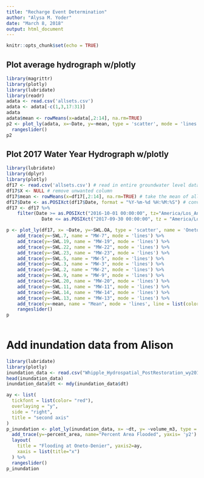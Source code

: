 ```yaml
---
title: "Recharge Event Determination"
author: "Alysa M. Yoder"
date: "March 8, 2018"
output: html_document
---
```


```r
knitr::opts_chunk$set(echo = TRUE)
```

## Plot average hydrograph w/plotly 
```r
library(magrittr)
library(plotly)
library(lubridate)
library(readr)
adata <- read.csv('allsets.csv')
adata <- adata[-c(1,3,17:31)]
adata
adata$mean <- rowMeans(x=adata[,2:14], na.rm=TRUE)
p2 <- plot_ly(adata, x=~Date, y=~mean, type = 'scatter', mode = 'lines') %>%
  rangeslider()
p2

```

## Plot 2017 Water Year Hydrograph w/plotly
```r
library(lubridate)
library(dplyr)
library(plotly)
df17 <- read.csv('allsets.csv') # read in entire groundwater level dataset 
df17$X <- NULL # remove unwanted column
df17$mean <- rowMeans(x=df17[,2:14], na.rm=TRUE) # take the mean of all water levels
df17$Date <- as.POSIXct(df17$Date, format = "%Y-%m-%d %H:%M:%S") # convert to appropriate date/time format
df17 <- df17 %>%
    filter(Date >= as.POSIXct("2016-10-01 00:00:00", tz="America/Los_Angeles") & 
             Date <= as.POSIXct("2017-09-30 00:00:00", tz = "America/Los_Angeles")) # filter to desired date range, WY2017

p <- plot_ly(df17, x= ~Date, y=~SWL.OA, type = 'scatter', name = 'Oneto-Ag', mode = 'lines') %>% # plot mean and data from all wells
    add_trace(y=~SWL.7, name = "MW-7", mode = 'lines') %>%
    add_trace(y=~SWL.19, name = "MW-19", mode = 'lines') %>%
    add_trace(y=~SWL.22, name = "MW-22", mode = 'lines') %>%
    add_trace(y=~SWL.23, name = "MW-23", mode = 'lines') %>%
    add_trace(y=~SWL.5, name = "MW-5", mode = 'lines') %>%
    add_trace(y=~SWL.3, name = "MW-3", mode = 'lines') %>%
    add_trace(y=~SWL.2, name = "MW-2", mode = 'lines') %>%
    add_trace(y=~SWL.9, name = "MW-9", mode = 'lines') %>%
    add_trace(y=~SWL.20, name = "MW-20", mode = 'lines') %>%
    add_trace(y=~SWL.11, name = "MW-11", mode = 'lines') %>%
    add_trace(y=~SWL.14, name = "MW-14", mode = 'lines') %>%
    add_trace(y=~SWL.13, name = "MW-13", mode = 'lines') %>%
    add_trace(y=~mean, name = "Mean", mode = 'lines', line = list(color="black")) %>%     # mean SWL
    rangeslider()
p
    
```
# Add inundation data from Alison
```r
library(lubridate)
library(plotly)
inundation_data <- read.csv("Whipple_Hydrospatial_PostRestoration_wy2013-2017.csv")
head(inundation_data)
inundation_data$dt <- mdy(inundation_data$dt)

ay <- list(
  tickfont = list(color= "red"),
  overlaying = "y", 
  side = "right", 
  title = "second axis"
)
p_inundation <- plot_ly(inundation_data, x= ~dt, y= ~volume_m3, type = "scatter") %>%
  add_trace(y=~percent_area, name="Percent Area Flooded", yaxis= 'y2') %>% # need to plot this on a secondary axis to compare. 
  layout(
    title = "Flooding at Oneto-Denier", yaxis2=ay,
    xaxis = list(title="x")
  ) %>%
  rangeslider()
p_inundation
```



